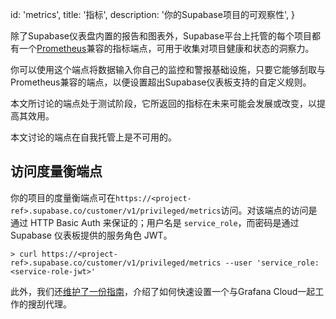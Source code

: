 
  id: 'metrics',
  title: '指标',
  description: '你的Supabase项目的可观察性',
}

除了Supabase仪表盘内置的报告和图表外，Supabase平台上托管的每个项目都有一个[Prometheus](https://prometheus.io/)兼容的指标端点，可用于收集对项目健康和状态的洞察力。

你可以使用这个端点将数据输入你自己的监控和警报基础设施，只要它能够刮取与Prometheus兼容的端点，以便设置超出Supabase仪表板支持的自定义规则。

<Admonition type="note">

本文所讨论的端点处于测试阶段，它所返回的指标在未来可能会发展或改变，以提高其效用。

</Admonition>

<Admonition type="note">

本文讨论的端点在自我托管上是不可用的。

</Admonition>

## 访问度量衡端点

你的项目的度量衡端点可在`https://<project-ref>.supabase.co/customer/v1/privileged/metrics`访问。对该端点的访问是通过 HTTP Basic Auth 来保证的；用户名是 `service_role`，而密码是通过 Supabase 仪表板提供的服务角色 JWT。

```shell
> curl https://<project-ref>.supabase.co/customer/v1/privileged/metrics --user 'service_role:<service-role-jwt>'
```

此外，我们还[维护了一份指南](https://github.com/supabase/grafana-agent-fly-example/)，介绍了如何快速设置一个与Grafana Cloud一起工作的搜刮代理。


